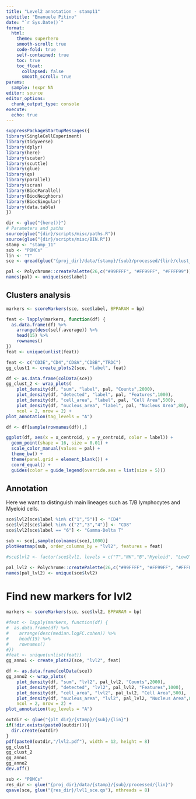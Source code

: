 ```yaml
---
title: "Level2 annotation - stamp11"
subtitle: "Emanuele Pitino"
date: "`r Sys.Date()`"
format: 
  html:
    theme: superhero
    smooth-scroll: true
    code-fold: true
    self-contained: true
    toc: true
    toc_float: 
      collapsed: false
      smooth_scroll: true
params:
  sample: !expr NA
editor: source
editor_options: 
  chunk_output_type: console
execute:
  echo: true
---
```

```r
suppressPackageStartupMessages({
library(SingleCellExperiment)
library(tidyverse)
library(dplyr)
library(here)
library(scater)
library(scuttle)
library(glue)
library(qs)
library(parallel)
library(scran)
library(BiocParallel)
library(BiocNeighbors)
library(BiocSingular)
library(data.table)
})
```

```r
dir <- glue("{here()}")
# Parameters and paths
source(glue("{dir}/scripts/misc/paths.R"))
source(glue("{dir}/scripts/misc/BIN.R"))
stamp <- "stamp_11"
sub <- "PBMCs"
lin <- "T"
sce <- qread(glue("{proj_dir}/data/{stamp}/{sub}/processed/{lin}/clust_sce.qs"), nthreads = 8)
```


```r
pal <- Polychrome::createPalette(26,c("#99FFFF", "#FF99FF", "#FFFF99"))
names(pal) <- unique(sce$label)
```

## Clusters analysis
```r
markers <- scoreMarkers(sce, sce$label, BPPARAM = bp)

feat <- lapply(markers, function(df) {
  as.data.frame(df) %>%
    arrange(desc(self.average)) %>%
    head(15) %>%
    rownames()
})
feat <- unique(unlist(feat))

feat <- c("CD3E","CD4","CD8A","CD8B","TRDC")
gg_clust1 <- create_plots2(sce, "label", feat)
```

```r
df <- as.data.frame(colData(sce))
gg_clust_2 <- wrap_plots(
    plot_density(df, "sum", "label", pal, "Counts",2000),
    plot_density(df, "detected", "label", pal, "Features",1000),
    plot_density(df, "cell_area", "label", pal, "Cell Area",500),
    plot_density(df, "nucleus_area", "label", pal, "Nucleus Area",80),
    ncol = 2, nrow = 2) +
plot_annotation(tag_levels = "A")
```


```r
df <- df[sample(rownames(df)),]

ggplot(df, aes(x = x_centroid, y = y_centroid, color = label)) +
  geom_point(shape = 16, size = 0.01) +
  scale_color_manual(values = pal) +
  theme_bw() +
  theme(panel.grid = element_blank()) +
  coord_equal() +
  guides(color = guide_legend(override.aes = list(size = 5))) 
```

## Annotation
Here we want to distinguish main lineages such as T/B lymphocytes and Myeloid cells.
```r
sce$lvl2[sce$label %in% c("1","5")] <- "CD4"
sce$lvl2[sce$label %in% c("2","3","4")] <- "CD8"
sce$lvl2[sce$label == "6"] <- "Gamma-Delta T"
```

```r
sub <- sce[,sample(colnames(sce),1000)]
plotHeatmap(sub, order_columns_by = "lvl2", features = feat)
```

```r
#sce$lvl2 <- factor(sce$lvl1, levels = c("T","NK","B","Myeloid", "LowQ"))
```


```r
pal_lvl2 <- Polychrome::createPalette(26,c("#99FFFF", "#FF99FF", "#FFFF99"))
names(pal_lvl2) <- unique(sce$lvl2)
```

# Find new markers for lvl2
```r
markers <- scoreMarkers(sce, sce$lvl2, BPPARAM = bp)

#feat <- lapply(markers, function(df) {
#  as.data.frame(df) %>%
#    arrange(desc(median.logFC.cohen)) %>%
#    head(15) %>%
#    rownames()
#})
#feat <- unique(unlist(feat))
gg_anno1 <- create_plots2(sce, "lvl2", feat)
```

```r
df <- as.data.frame(colData(sce))
gg_anno2 <- wrap_plots(
    plot_density(df, "sum", "lvl2", pal_lvl2, "Counts",2000),
    plot_density(df, "detected", "lvl2", pal_lvl2, "Features",1000),
    plot_density(df, "cell_area", "lvl2", pal_lvl2, "Cell Area",500),
    plot_density(df, "nucleus_area", "lvl2", pal_lvl2, "Nucleus Area",80),
    ncol = 2, nrow = 2) +
plot_annotation(tag_levels = "A")
```

```r
outdir <- glue("{plt_dir}/{stamp}/{sub}/{lin}")
if(!dir.exists(paste0(outdir))){
  dir.create(outdir)
}
pdf(paste0(outdir,"/lvl2.pdf"), width = 12, height = 8)
gg_clust1
gg_clust_2
gg_anno1
gg_anno2
dev.off()
```


```r
sub <- "PBMCs"
res_dir <- glue("{proj_dir}/data/{stamp}/{sub}/processed/{lin}")
qsave(sce, glue("{res_dir}/lvl1_sce.qs"), nthreads = 8)
```
